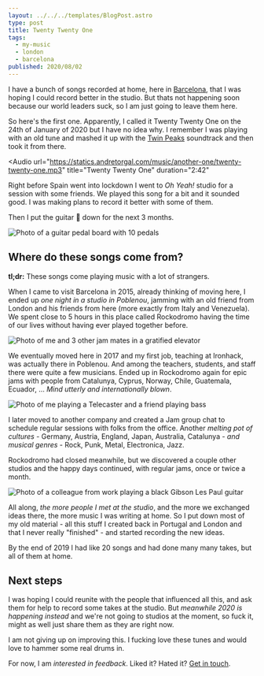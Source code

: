 ```yaml
---
layout: ../../../templates/BlogPost.astro
type: post
title: Twenty Twenty One
tags:
  - my-music
  - london
  - barcelona
published: 2020/08/02
---
```


<Abstract>

I have a bunch of songs recorded at home, here in [Barcelona](/tags/barcelona), that I was hoping I could record better in the studio. But thats not happening soon because our world leaders suck, so I am just going to leave them here.

</Abstract>

So here's the first one. Apparently, I called it Twenty Twenty One on the 24th of January of 2020 but I have no idea why. I remember I was playing with an old tune and mashed it up with the [Twin Peaks](https://www.youtube.com/watch?v=pXrjMaVoTy0) soundtrack and then took it from there.

<Audio
  url="https://statics.andretorgal.com/music/another-one/twenty-twenty-one.mp3"
  title="Twenty Twenty One"
  duration="2:42"
></Audio>

Right before Spain went into lockdown I went to _Oh Yeah!_ studio for a session with some friends. We played this song for a bit and it sounded good. I was making plans to record it better with some of them.

Then I put the guitar :guitar: down for the next 3 months.

![Photo of a guitar pedal board with 10 pedals](./media/oh-yeah.jpg 'Jamming at Oh Yeah! February 2020: Jumbotron pedal board')

## Where do these songs come from?

**tl;dr:** These songs come playing music with a lot of strangers.

When I came to visit Barcelona in 2015, already thinking of moving here, I ended up _one night in a studio in Poblenou_, jamming with an old friend from London and his friends from here (more exactly from Italy and Venezuela). We spent close to 5 hours in this place called Rockodromo having the time of our lives without having ever played together before.

![Photo of me and 3 other jam mates in a gratified elevator](./media/rockodromo.jpg 'Jamming at Rockodromo!, April 2015')

We eventually moved here in 2017 and my first job, teaching at Ironhack, was actually there in Poblenou. And among the teachers, students, and staff there were quite a few musicians. Ended up in Rockodromo again for epic jams with people from Catalunya, Cyprus, Norway, Chile, Guatemala, Ecuador, ... _Mind utterly and internationally blown_.

![Photo of me playing a Telecaster and a friend playing bass](./media/rockodromo-2.jpg 'Jamming at Rockodromo!, November 2017')

I later moved to another company and created a Jam group chat to schedule regular sessions with folks from the office. Another _melting pot of cultures_ - Germany, Austria, England, Japan, Australia, Catalunya - _and musical genres_ - Rock, Punk, Metal, Electronica, Jazz.

Rockodromo had closed meanwhile, but we discovered a couple other studios and the happy days continued, with regular jams, once or twice a month.

![Photo of a colleague from work playing a black Gibson Les Paul guitar](./media/gramophonia.jpg 'Jamming at Rockodromo, August 2019')

All along, _the more people I met at the studio_, and the more we exchanged ideas there, the more music I was writing at home. So I put down most of my old material - all this stuff I created back in Portugal and London and that I never really "finished" - and started recording the new ideas.

By the end of 2019 I had like 20 songs and had done many many takes, but all of them at home.

## Next steps

I was hoping I could reunite with the people that influenced all this, and ask them for help to record some takes at the studio. But _meanwhile 2020 is happening instead_ and we're not going to studios at the moment, so fuck it, might as well just share them as they are right now.

I am not giving up on improving this. I fucking love these tunes and would love to hammer some real drums in.

For now, I am _interested in feedback_. Liked it? Hated it? [Get in touch](/about#see-you-around).
